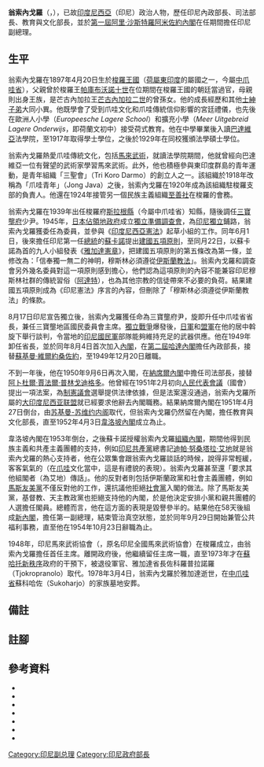 {{Infobox officeholder
|honorific-prefix   = 拉登·天猛公
|name               = 翁索內戈羅<br/>Wongsonegoro
|honorific-suffix   = 法學碩士閣下
|colorcode          = <!-- HTML color code (e.g. red, #FF0000 or affiliated Party metadata color template) or transparent for no coloring -->
|image              = Wongsonegoro, Kami Perkenalkan (1954), p17.jpg
|imagesize          =
|smallimage         = <!--If this is specified, "image" should not be.-->
|alt                =翁索內戈羅（年份不詳）
|caption            =翁索內戈羅（年份不詳）
|order              = 
|office             = 第7任[[印度尼西亞內政部長|印度尼西亞共和國內政部長]]
|term_start         = 1949年8月4日
|term_end           = 1949年12月20日
|predecessor        = [[蘇羅索|蘇羅索]]
|successor          = [[伊達·阿奈克·阿貢·格德·阿貢|伊達·阿奈克·阿貢·格德·阿貢]]
|order2             =  <!--Can be repeated up to eight times by changing the number-->
|office2            =  第5任[[印度尼西亞司法與人權部長|印度尼西亞共和國司法部長]]
|term_start2        =  1950年9月6日
|term_end2          =  1951年4月27日
|predecessor2       =  [[阿卜杜爾·賈法爾·普林戈迪格多|阿卜杜爾·賈法爾·普林戈迪格多]]
|successor2         =  [[穆罕默德·亞明|穆罕默德·亞明]]
|order3             =  
|office3            =  第9任[[印度尼西亞教育與文化部長|印度尼西亞共和國教育與文化部長]]
|term_start3        =  1951年4月27日
|term_end3          =  1952年4月3日
|predecessor3       =  [[巴德爾·佐漢|巴德爾·佐漢]]
|successor3         =  巴德爾·佐漢
|order4             =  <!--Can be repeated up to eight times by changing the number-->
|office4            =  印度尼西亞共和國副總理
|term_start4        =  1953年8月1日
|term_end4          =  1953年10月23日
|predecessor4       =  <!--Can be repeated up to eight times by changing the number-->
|successor4         =  <!--Can be repeated up to eight times by changing the number-->
|birth_date         = 1897年4月20日
|birth_place        = {{flag|Dutch East Indies}}[[梭羅王國|梭羅王國]]
|death_date         = {{Death date and age|df=yes|1978|3|4|1897|4|20}}
| death_place   = {{IDN}}[[雅加达|雅加达]]
|restingplace       =
|restingplacecoordinates =
|birthname          =
|citizenship        = 
|nationality        = {{IDN}}
|party              = 大印度尼西亞黨
|otherparty         =  <!--For additional political affiliations-->
|spouse             =
|partner            =  <!--For those with a domestic partner and not married-->
|relations          =
|children           =
|residence          =
|alma_mater         =
|occupation         =
|profession         =
|cabinet            =
|committees         =
|portfolio          =
|religion           = [[爪哇教|爪哇教]]
|signature          =
|signature_alt      =
|website            =
|footnotes          =
}}

'''翁索內戈羅'''{{efn|稱謂一般帶上他的頭銜、學位、尊稱等，為拉登·天猛公·翁索內戈羅法學碩士閣下（{{lang-id|Mr. Kangjeng Raden Tumenggung Wongsonegoro}}）或K·R·M·T·翁索內戈羅（{{lang-id|K. R. M. T. Wongsonegoro}}）。}}（{{lang-id|Wongsonegoro}}，{{bd|1897年|4月20日|1978年|3月4日|catIdx=Wongsonegoro}}），已故[[印度尼西亞|印度尼西亞]]（印尼）政治人物，歷任印尼內政部長、司法部長、教育與文化部長，並於[[第一屆阿里·沙斯特羅阿米佐約內閣|第一屆阿里·沙斯特羅阿米佐約內閣]]在任期間擔任印尼副總理。

== 生平 ==
翁索內戈羅在1897年4月20日生於[[梭羅王國|梭羅王國]]（[[荷屬東印度|荷屬東印度]]的屬國之一，今屬[[中爪哇省|中爪哇省]]）{{sfn|Bahari|2011|p=40}}，父親曾於梭羅王[[帕庫布沃諾十世|帕庫布沃諾十世]]在位期間在梭羅王國的朝廷當過官，母親則出身王族，是芒古內加拉王[[芒古內加拉二世|芒古內加拉二世]]的曾孫女。他的成長經歷和其他[[爪哇貴族|士紳子弟]]{{efn|爪哇貴族（Priyayi）出身自當地的王族和貴族，在荷蘭殖民時期，負責[[印度尼西亞原住民|土著]]事務的民政官員大都來自這個群體。}}大同小異。他既學會了受到爪哇文化和爪哇傳統信仰影響的宮廷禮儀，也先後在歐洲人小學（''Europeesche Lagere School''）和擴充小學（''Meer Uitgebreid Lagere Onderwijs''，即荷蘭文初中）接受荷式教育。他在中學畢業後入讀[[雅加達|巴達維亞]]法學院，至1917年取得學士學位，之後於1929年在同校獲頒法學碩士學位{{sfn|Wilson|2015a|p=26-28}}。

翁索內戈羅熱愛爪哇傳統文化，包括[[馬來武術|馬來武術]]，就讀法學院期間，他就曾經向巴達維亞一位有聲望的武術家學習馬來武術。此外，他也積極參與東印度群島的青年運動，是青年組織「三聖會」（Tri Koro Darmo）的創立人之一。該組織於1918年改稱為「爪哇青年」（Jong Java）之後，翁索內戈羅在1920年成為該組織駐梭羅支部的負責人。他還在1924年接管另一個民族主義組織[[至善社|至善社]]在梭羅的會務{{sfn|Wilson|2015a|p=26-28}}。

翁索內戈羅在1939年出任梭羅府[[斯拉根縣|斯拉根縣]]（今屬中爪哇省）知縣，隨後調任[[三寶壟|三寶壟府]]少尹{{sfn|Wilson|2015a|p=26-28}}。1945年，[[荷屬東印度日佔時期|日本佔領地政府]]成立[[獨立準備調查會|獨立準備調查會]]，為[[印度尼西亞獨立宣言|印尼獨立]]鋪路，翁索內戈羅獲委任為委員{{sfn|Tempo 2011, Dalam Pusaran Tujuh}}，並參與《[[印度尼西亞憲法|印度尼西亞憲法]]》起草小組的工作{{sfn|Wilson|2015a|p=26-28}}。同年6月1日，後來擔任印尼第一任[[印度尼西亞總統|總統]]的[[蘇卡諾|蘇卡諾]]提出[[建國五項原則|建國五項原則]]，至同月22日，以蘇卡諾為首的九人小組發表《[[雅加達憲章|雅加達憲章]]》，把建國五項原則的第五條改為第一條，並修改為：「信奉獨一無二的神明，穆斯林必須遵從[[伊斯蘭教法|伊斯蘭教法]]」。翁索內戈羅和調查會另外幾名委員對這一項原則感到擔心{{sfn|Tempo 2011, Dalam Pusaran Tujuh}}，他們認為這項原則的內容不能兼容印尼穆斯林社群的傳統習俗（[[阿達特|阿達特]]），也為其他宗教的信徒帶來不必要的負荷。結果建國五項原則成為《印尼憲法》序言的內容，但刪除了「穆斯林必須遵從伊斯蘭教法」的條款{{sfn|Tempo 2011, Dalam Pusaran Tujuh}}。

8月17日印尼宣告獨立後，翁索內戈羅獲任命為三寶壟府尹，旋即升任中爪哇省省長，兼任三寶壟地區國民委員會主席。[[印度尼西亞獨立革命|獨立戰爭]]爆發後，[[日軍|日軍]]和[[盟軍|盟軍]]在他的居中斡旋下舉行談判，令當地的[[印度尼西亞國民軍|印尼國民軍]]部隊能夠維持充足的武器供應{{sfn|Wilson|2015|p=26-28}}。他在1949年卸任省長{{sfn|PPJT 2014, Sejarah Jawa Tengah}}，並於同年8月4日首次加入[[印度尼西亞內閣列表|內閣]]，在[[第二屆哈達內閣|第二屆哈達內閣]]擔任內政部長，接替[[蘇基曼·維爾約桑佐約|蘇基曼·維爾約桑佐約]]，至1949年12月20日離職{{sfn|Bahari|2011|p=40}}。

不到一年後，他在1950年9月6日再次入閣，在[[納席爾內閣|納席爾內閣]]中擔任司法部長，接替[[阿卜杜爾·賈法爾·普林戈迪格多|阿卜杜爾·賈法爾·普林戈迪格多]]{{sfn|Bahari|2011|p=40}}。他曾經在1951年2月初向[[印度尼西亞共和國人民代表會議|人民代表會議]]（國會）提出一項法案，為[[印度尼西亞制憲議會|制憲議會]]選舉提供法律依據，但是法案還沒通過，翁索內戈羅所屬的[[大印度尼西亚联盟|大印度尼西亚联盟]]就已經要求他辭去內閣職務{{sfn|Feith|2007|p=168}}。結果納席爾內閣在1951年4月27日倒台{{sfn|Feith|2007|pp=153–154}}，由[[苏基曼-苏维约内阁|苏基曼-苏维约内阁]]取代，但翁索內戈羅仍然留在內閣，擔任教育與文化部長，直至1952年4月3日[[韋洛坡內閣|韋洛坡內閣]]成立為止{{sfn|Bahari|2011|p=40}}。

韋洛坡內閣在1953年倒台，之後蘇卡諾授權翁索內戈羅[[組閣者|組織內閣]]{{sfn|Feith|2007|p=331}}，期間他得到民族主義和共產主義團體的支持，例如[[印尼共產黨|印尼共產黨]]總書記[[迪帕·努桑塔拉·艾地|迪帕·努桑塔拉·艾地]]就是翁索內戈羅的熱心支持者，他在公眾集會跟翁索內戈羅談話的時候，說得非常輕緩，客客氣氣的（在[[爪哇族|爪哇]]文化當中，這是有禮貌的表現）。翁索內戈羅甚至還「要求其他組閣者（為艾地）傳話」。他的反對者則包括伊斯蘭政黨和社會主義團體，例如[[馬斯友美黨|馬斯友美黨]]不僅反對他的工作，還抗議他拒絕[[印度尼西亞社會黨|社會黨]]入閣的做法。除了馬斯友美黨，基督教、天主教政黨也拒絕支持他的內閣，於是他決定安排小黨和親共團體的人選擔任閣員。總體而言，他在這方面的表現是毀譽參半的{{sfn|Feith|2007|pp=336–338}}。結果他在58天後組成[[第一屆阿里·沙斯特羅阿米佐約內閣|新內閣]]，擔任第一副總理，結束管治真空狀態{{sfn|Feith|2007|p=331}}，並於同年9月29日開始兼管公共福利事務，直至他在1954年10月23日辭職為止{{sfn|Feith|2007|pp=336–338}}。

1948年，印尼馬來武術協會（{{lang|id|Ikatan Pencak Silat Indonesia}}，原名印尼全國馬來武術協會）在梭羅成立，由翁索內戈羅擔任首任主席。離開政府後，他繼續留任主席一職，直至1973年才在[[蘇哈托|蘇哈托]][[新秩序_(印尼)|新秩序]]政府的干預下，被退役軍官、雅加達省長佐科羅普拉諾羅（Tjokropranolo）取代{{sfn|Wilson|2015a|p=44}}{{sfn|Wilson|2015b|p=43}}。1978年3月4日，翁索內戈羅於雅加達逝世，在[[中爪哇省|中爪哇省]]蘇科哈佐（Sukoharjo）的家族墓地安葬{{sfn|Joyomartono|Soetomo|Wiyono|Wahono|1989|p=77}}。

== 備註 ==
{{notelist|iger=}}

== 註腳 ==
{{reflist|3}}

== 參考資料 ==
{{refbegin}}
*{{cite book |last=Bahari |first=Adib |title=Pendekar Hukum Indonesia |publisher=Pustaka Yustisis |isbn=978-979-3411-04-0 |language=id|location=Yogyakarta |year=2011 |ref=harv}}
*{{cite news |title=Dalam Pusaran Tujuh Kata |language=id |work=Tempo |date=2011-04-18 |url=http://majalah.tempointeraktif.com/id/arsip/2011/04/18/LK/mbm.20110418.LK136502.id.html |accessdate=2011-11-16 |archivedate=2011-12-16 |archiveurl=https://www.webcitation.org/63xh991Ea?url=http://majalah.tempointeraktif.com/id/arsip/2011/04/18/LK/mbm.20110418.LK136502.id.html |ref={{harvid|Tempo 2011, Dalam Pusaran Tujuh}} |deadurl=yes }}
*{{cite book |last=Feith |year=2007 |first=Herbert |title=The Decline of Constitutional Democracy in Indonesia |location=Singapore |publisher=Equinox Publishing | origyear=1962 |isbn=978-979-3780-45-0 |ref=id}}
*{{cite book|last1=Joyomartono|first1=Mulyono|last2=Soetomo|first2=W. E.|author3=Wiyono|author4=Wahono|title=Biografi R. Pandji Suroso dan K.R.M.T. Mr. Wongsonegoro: Gubernur Jawa Tengah pada masa perang kemerdekaan|publisher=Pemerintah Propinsi Daerah Tingkat I Jawa Tengah|location=Semarang|date=1989|oclc=27428535|language=id|ref=harv}}
*{{cite web|url=http://www.jatengprov.go.id/id/page/sejarah-jawa-tengah|title=Sejarah Jawa Tengah|date=2014|publisher=Pemerintah Provinsi Jawa Tengah|language=id|accessdate=2016-02-01|location=Semarang|ref={{harvid|PPJT 2014, Sejarah Jawa Tengah}}|deadurl=yes|archiveurl=https://web.archive.org/web/20160121093521/http://jatengprov.go.id/id/page/sejarah-jawa-tengah|archivedate=2016-01-21}}
*{{cite book|last=Wilson|first=Ian Douglas|title=The Politics of Protection Rackets in Post-New Order Indonesia: Coercive Capital, Authority and Street Politics|publisher=Routledge|location=Oxon|date=2015b|series=Asia's Transformations|volume=47|isbn=978-0-415-56912-5|url=https://books.google.com.hk/books?id=J9qTBwAAQBAJ&pg=PA43|accessdate=2016-02-01|ref=harv|archive-date=2017-03-05|archive-url=https://web.archive.org/web/20170305070326/https://books.google.com.hk/books?id=J9qTBwAAQBAJ&pg=PA43|dead-url=no}}
*{{cite book|last=Wilson|first=Lee|title=Martial Arts and the Body Politic in Indonesia|publisher=Koninklijke Brill NV|location=Leiden|date=2015a|series=Power and Place in Southeast Asia|volume=7|isbn=978-90-04-28773-0|url=https://books.google.com.hk/books?id=vnu9BwAAQBAJ|ref=harv|access-date=2016-02-01|archive-date=2017-03-05|archive-url=https://web.archive.org/web/20170305070308/https://books.google.com.hk/books?id=vnu9BwAAQBAJ|dead-url=no}}
{{refend}}

[[Category:印尼副总理|Category:印尼副总理]]
[[Category:印尼政府部長|Category:印尼政府部長]]